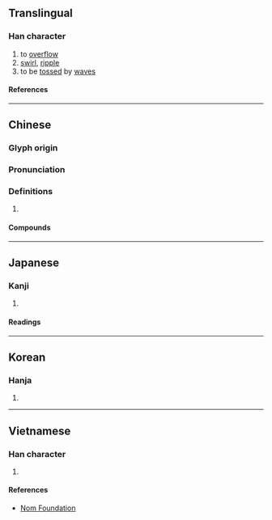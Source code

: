 {{also|瀁}}
{{character info}}
==Translingual==

===Han character===
{{Han char|rn=85|rad=水|as=11|sn=14|four=38132|canj=ETGE|ids=⿰氵羕}}

# to [[overflow]]
# [[swirl]], [[ripple]]
# to be [[tossed]] by [[wave]]s

====References====
{{Han ref|kx=0648.050|dkj=18184|dj=1058.020|hdz=31729.110|uh=6F3E}}

----

==Chinese==
{{zh-forms}}

===Glyph origin===
{{Han etym}}
{{Han compound|水|羕|c1=s|c2=p|t1=water|ls=psc}}

===Pronunciation===
{{zh-pron
|m=yàng
|c=joeng6
|mn=qz,xm:iōng/zz:iāng
|mn-t=iang6/ion6/iên6
|mn-t_note=iang6 - literary; ion6/iên6 - vernacular (iên6 - Chaozhou)
|mc=y
|oc=y
|cat=v
}}

===Definitions===
{{zh-hanzi}}

# {{rfdef|zh}}

====Compounds====
{{zh-der|屈漾|滉漾|漾漾|神魂蕩漾|春心蕩漾|漾奶|潢漾|波漾|盪漾|波光蕩漾|漾舟|死模活漾|撇漾|蕩漾|飛漾|餘波盪漾}}

----

==Japanese==

===Kanji===
{{ja-kanji|grade=|rs=水11}}

# {{rfdef|ja|sort=水11}}

====Readings====
{{ja-readings
|on=よう
|kun=ただよう
}}

----

==Korean==

===Hanja===
{{ko-hanja|양}}

# {{rfdef|ko|sort=水11}}

----

==Vietnamese==

===Han character===
{{vi-readings|rs=水11|reading=dạng}}

# {{rfdef|vi|sort=水11}}

====References====
*[http://nomfoundation.org/common/nom_details.php?codepoint=6f3e Nom Foundation]